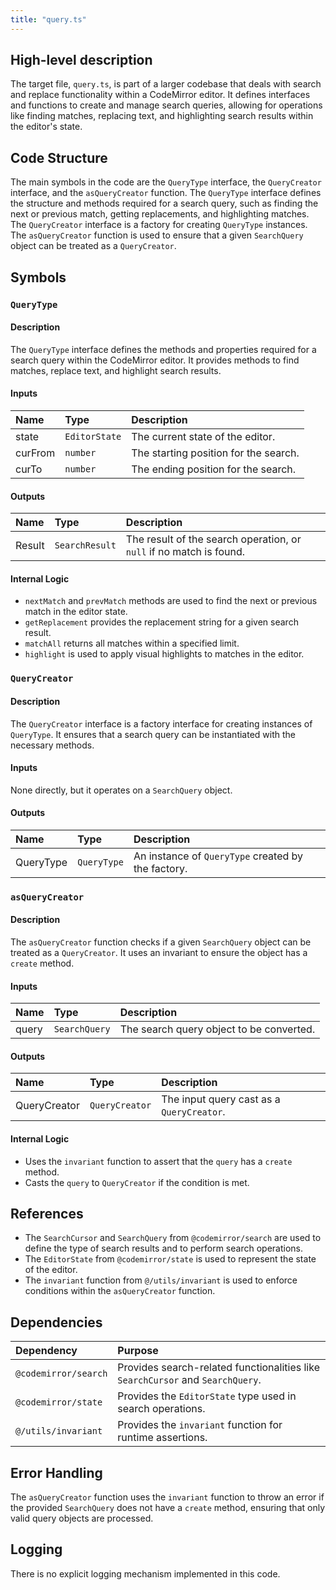 ```yaml
---
title: "query.ts"
---
```


## High-level description

The target file, `query.ts`, is part of a larger codebase that deals with search and replace functionality within a CodeMirror editor. It defines interfaces and functions to create and manage search queries, allowing for operations like finding matches, replacing text, and highlighting search results within the editor's state.

## Code Structure

The main symbols in the code are the `QueryType` interface, the `QueryCreator` interface, and the `asQueryCreator` function. The `QueryType` interface defines the structure and methods required for a search query, such as finding the next or previous match, getting replacements, and highlighting matches. The `QueryCreator` interface is a factory for creating `QueryType` instances. The `asQueryCreator` function is used to ensure that a given `SearchQuery` object can be treated as a `QueryCreator`.

## Symbols

### `QueryType`
#### Description
The `QueryType` interface defines the methods and properties required for a search query within the CodeMirror editor. It provides methods to find matches, replace text, and highlight search results.

#### Inputs
| Name | Type | Description |
|:-----|:-----|:------------|
| state | `EditorState` | The current state of the editor. |
| curFrom | `number` | The starting position for the search. |
| curTo | `number` | The ending position for the search. |

#### Outputs
| Name | Type | Description |
|:-----|:-----|:------------|
| Result | `SearchResult` | The result of the search operation, or `null` if no match is found. |

#### Internal Logic
- `nextMatch` and `prevMatch` methods are used to find the next or previous match in the editor state.
- `getReplacement` provides the replacement string for a given search result.
- `matchAll` returns all matches within a specified limit.
- `highlight` is used to apply visual highlights to matches in the editor.

### `QueryCreator`
#### Description
The `QueryCreator` interface is a factory interface for creating instances of `QueryType`. It ensures that a search query can be instantiated with the necessary methods.

#### Inputs
None directly, but it operates on a `SearchQuery` object.

#### Outputs
| Name | Type | Description |
|:-----|:-----|:------------|
| QueryType | `QueryType` | An instance of `QueryType` created by the factory. |

### `asQueryCreator`
#### Description
The `asQueryCreator` function checks if a given `SearchQuery` object can be treated as a `QueryCreator`. It uses an invariant to ensure the object has a `create` method.

#### Inputs
| Name | Type | Description |
|:-----|:-----|:------------|
| query | `SearchQuery` | The search query object to be converted. |

#### Outputs
| Name | Type | Description |
|:-----|:-----|:------------|
| QueryCreator | `QueryCreator` | The input query cast as a `QueryCreator`. |

#### Internal Logic
- Uses the `invariant` function to assert that the `query` has a `create` method.
- Casts the `query` to `QueryCreator` if the condition is met.

## References

- The `SearchCursor` and `SearchQuery` from `@codemirror/search` are used to define the type of search results and to perform search operations.
- The `EditorState` from `@codemirror/state` is used to represent the state of the editor.
- The `invariant` function from `@/utils/invariant` is used to enforce conditions within the `asQueryCreator` function.

## Dependencies

| Dependency | Purpose |
|:-----------|:--------|
| `@codemirror/search` | Provides search-related functionalities like `SearchCursor` and `SearchQuery`. |
| `@codemirror/state` | Provides the `EditorState` type used in search operations. |
| `@/utils/invariant` | Provides the `invariant` function for runtime assertions. |

## Error Handling

The `asQueryCreator` function uses the `invariant` function to throw an error if the provided `SearchQuery` does not have a `create` method, ensuring that only valid query objects are processed.

## Logging

There is no explicit logging mechanism implemented in this code.